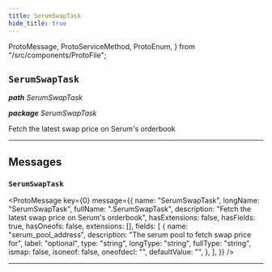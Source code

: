 ```yaml
---
title: SerumSwapTask
hide_title: true
---
```


  ProtoMessage,
  ProtoServiceMethod,
  ProtoEnum,
} from "/src/components/ProtoFile";

## `SerumSwapTask`

_**path** SerumSwapTask_

_**package** SerumSwapTask_

Fetch the latest swap price on Serum's orderbook

---

## Messages

### `SerumSwapTask`

<ProtoMessage
  key={0}
  message={{
    name: "SerumSwapTask",
    longName: "SerumSwapTask",
    fullName: ".SerumSwapTask",
    description: "Fetch the latest swap price on Serum's orderbook",
    hasExtensions: false,
    hasFields: true,
    hasOneofs: false,
    extensions: [],
    fields: [
      {
        name: "serum_pool_address",
        description: "The serum pool to fetch swap price for",
        label: "optional",
        type: "string",
        longType: "string",
        fullType: "string",
        ismap: false,
        isoneof: false,
        oneofdecl: "",
        defaultValue: "",
      },
    ],
  }}
/>

---
